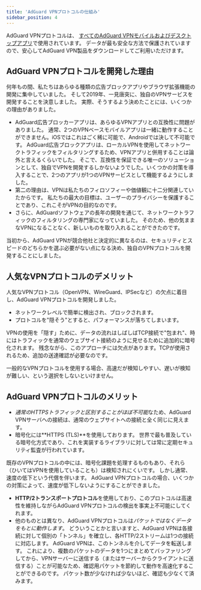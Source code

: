 ```yaml
---
title: 'AdGuard VPNプロトコルの仕組み'
sidebar_position: 4
---
```


AdGuard VPNプロトコルは、 [すべてのAdGuard VPNモバイルおよびデスクトップアプリ](https://adguard-vpn.com/ja/welcome.html)で使用されています。 データが最も安全な方法で保護されていますので、安心してAdGuard VPN製品をダウンロードしてご利用いただけます。

## AdGuard VPNプロトコルを開発した理由

何年もの間、私たちはあらゆる種類の広告ブロックアプリやブラウザ拡張機能の開発に集中していました。 そして2019年、一見唐突に、独自のVPNサービスを開発することを決意しました。 実際、そうするよう決めたことには、いくつかの理由がありました。

* AdGuard広告ブロッカーアプリは、あらゆるVPNアプリとの互換性に問題がありました。 通常、2つのVPNベースモバイルアプリは一緒に動作することができません。iOSではこれはごく稀に可能で、Androidでは決して不可能です。 AdGuard広告ブロックアプリは、ローカルVPNを使用してネットワークトラフィックをフィルタリングするため、VPNアプリと併用することは論外と言えるくらいでした。 そこで、互換性を保証できる唯一のソリューションとして、独自でVPNを開発するしかないようでした。いくつかの対策を導入することで、2つのアプリが1つのVPNサービスとして機能するようにしました。
* 第二の理由は、VPNは私たちのフィロソフィーや価値観に十二分関連していたからです。 私たちの最大の目標は、ユーザーのプライバシーを保護することであり、これこそがVPNの目的なのです。
* さらに、AdGuardソフトウェアの長年の開発を通じて、ネットワークトラフィックのフィルタリングの専門家になっていました。 そのため、他の気ままなVPNになることなく、新しいものを取り入れることができたのです。

当初から、AdGuard VPNが競合他社と決定的に異なるのは、セキュリティとスピードのどちらかを選ぶ必要がない点になる決め、独自のVPNプロトコルを開発することにしました。

## 人気なVPNプロトコルのデメリット

人気なVPNプロトコル（OpenVPN、WireGuard、IPSecなど）の欠点に着目し、AdGuard VPNプロトコルを開発しました。

* ネットワークレベルで簡単に検出され、ブロックされます。
* プロトコルを"隠そう"とすると、パフォーマンスが落ちてしまいます。

VPNの使用を「隠す」ために、データの流れはしばしばTCP接続で"包まれ"、時にはトラフィックを通常のウェブサイト接続のように見せるために追加的に暗号化されます。 残念ながら、このアプローチには欠点があります。TCPが使用されるため、追加の送達確認が必要なのです。

一般的なVPNプロトコルを使用する場合、高速だが検知しやすい、遅いが検知が難しい、という選択をしないといけません。

## AdGuard VPNプロトコルのメリット

* *通常のHTTPSトラフィックと区別することがほぼ不可能*なため、AdGuard VPNサーバへの接続は、通常のウェブサイトへの接続と全く同じに見えます。
* 暗号化には**HTTPS (TLS)**を使用しております。 世界で最も普及している暗号化方式であり、これを実装するライブラリに対しては常に定期セキュリティ監査が行われています。

既存のVPNプロトコルの中には、暗号化課題を処理するものもあり、それら（ひいてはVPNを使用していることも）は検知されにくいです。 しかし通常、速度の低下という代償を伴います。 AdGuard VPNプロトコルの場合、いくつかの対策によって、速度が低下しないようにすることができました。

* **HTTP/2トランスポートプロトコル**を使用しており、このプロトコルは高速性を維持しながらAdGuard VPNプロトコルの検出を事実上不可能にしてくれます。
* 他のものとは異なり、AdGuard VPNプロトコルは*パケットではなくデータをもとに動作します*。 どういうことかと言いますと、AdGuard VPNは各接続に対して個別の「トンネル」を確立し、各HTTP/2ストリームは1つの接続に対応します。 AdGuard VPNは、このトンネルを介してデータを転送します。 これにより、複数のパケットのデータを1つにまとめてバッファリングしてから、VPNサーバーに送信する（またはサーバーからクライアントに送信する）ことが可能なため、確認用パケットを節約して動作を高速化することができるのです。 パケット数が少なければ少ないほど、確認も少なくて済みます。